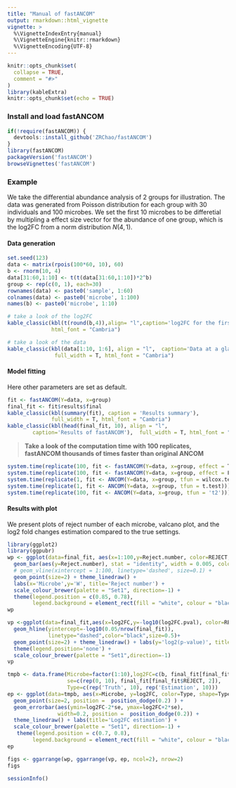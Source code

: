 ```yaml
---
title: "Manual of fastANCOM"
output: rmarkdown::html_vignette
vignette: >
  %\VignetteIndexEntry{manual}
  %\VignetteEngine{knitr::rmarkdown}
  %\VignetteEncoding{UTF-8}
---
```


```r
knitr::opts_chunk$set(
  collapse = TRUE,
  comment = "#>"
)
library(kableExtra)
knitr::opts_chunk$set(echo = TRUE)
```

### Install and load fastANCOM

```r
if(!require(fastANCOM)) {
  devtools::install_github('ZRChao/fastANCOM')  
}
library(fastANCOM)
packageVersion('fastANCOM')
browseVignettes('fastANCOM')
```


### Example

We take the differential abundance analysis of 2 groups for illustration.
The data was generated from Poisson distribution for each group with 30 individuals and 100 microbes. We set the first 10 microbes to be differetial by multipling a effect size vector for the abundance of one group, which is the log2FC from a norm distribution $N(4, 1)$.

#### Data generation

```r
set.seed(123)
data <- matrix(rpois(100*60, 10), 60)
b <- rnorm(10, 4)
data[31:60,1:10] <- t(t(data[31:60,1:10])*2^b)
group <- rep(c(0, 1), each=30)
rownames(data) <- paste0('sample', 1:60)
colnames(data) <- paste0('microbe', 1:100)
names(b) <- paste0('microbe', 1:10)

# take a look of the log2FC
kable_classic(kbl(t(round(b,4)),align= "l",caption='log2FC for the first 10 microbes'),
              html_font = "Cambria")  

# take a look of the data
kable_classic(kbl(data[1:10, 1:6], align = "l",  caption='Data at a glance'), 
               full_width = T, html_font = "Cambria") 
```

#### Model fitting

Here other parameters are set as default.

```r
fit <- fastANCOM(Y=data, x=group)
final_fit <- fit$results$final
kable_classic(kbl(summary(fit), caption = 'Results summary'), 
              full_width = T, html_font = "Cambria")
kable_classic(kbl(head(final_fit, 10), align = "l", 
        caption='Results of fastANCOM'),  full_width = T, html_font = "Cambria")
```


> __Take a look of the computation time with 100 replicates, fastANCOM thousands of times faster than original ANCOM__

```r
system.time(replicate(100, fit <- fastANCOM(Y=data, x=group, effect = T)))
system.time(replicate(100, fit <- fastANCOM(Y=data, x=group, effect = F)))
system.time(replicate(1, fit <- ANCOM(Y=data, x=group, tfun = wilcox.test))) 
system.time(replicate(1, fit <- ANCOM(Y=data, x=group, tfun = t.test))) 
system.time(replicate(100, fit <- ANCOM(Y=data, x=group, tfun = 't2'))) 
```

#### Results with plot 

We present plots of reject number of each microbe, valcano plot, and the log2 fold changes estimation compared to the true settings.

```r
library(ggplot2)
library(ggpubr)
wp <- ggplot(data=final_fit, aes(x=1:100,y=Reject.number, color=REJECT, shape=REJECT)) + 
  geom_bar(aes(y=Reject.number), stat = "identity", width = 0.005, color='lightgrey') +
  # geom_vline(xintercept = 1:100, linetype='dashed', size=0.1) +
  geom_point(size=2) + theme_linedraw() + 
  labs(x='Microbe',y='W', title='Reject number') +
  scale_colour_brewer(palette = "Set1", direction=-1) + 
  theme(legend.position = c(0.85, 0.78), 
        legend.background = element_rect(fill = "white", colour = "black"))
wp

vp <-ggplot(data=final_fit,aes(x=log2FC,y=-log10(log2FC.pval), color=REJECT, shape=REJECT)) +
  geom_hline(yintercept=-log10(0.05/nrow(final_fit)),
             linetype="dashed",color="black",size=0.5)+ 
  geom_point(size=2) + theme_linedraw() + labs(y='log2(p-value)', title='Volcano plot') +
  theme(legend.position='none') +
  scale_colour_brewer(palette = "Set1",direction=-1) 
vp

tmpb <- data.frame(Microbe=factor(1:10),log2FC=c(b, final_fit[final_fit$REJECT, 1]), 
                   se=c(rep(0, 10), final_fit[final_fit$REJECT, 2]),
                   Type=c(rep('Truth', 10), rep('Estimation', 10)))
ep <- ggplot(data=tmpb, aes(x=Microbe, y=log2FC, color=Type, shape=Type))  +
  geom_point(size=2, position =  position_dodge(0.2) ) + 
  geom_errorbar(aes(ymin=log2FC-2*se, ymax=log2FC+2*se),
                width=0.2, position =  position_dodge(0.2)) +
  theme_linedraw() + labs(title='Log2FC estimation') +
  scale_colour_brewer(palette = "Set1", direction=-1) +
   theme(legend.position = c(0.7, 0.8), 
        legend.background = element_rect(fill = "white", colour = "black"))
ep
```



```r
figs <- ggarrange(wp, ggarrange(vp, ep, ncol=2), nrow=2)
figs
```


```r
sessionInfo()
```



